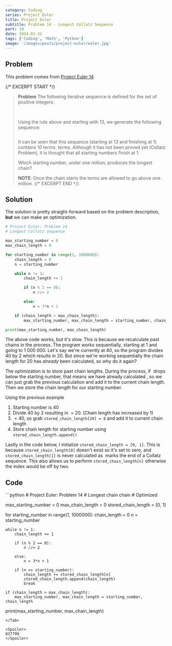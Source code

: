 ```yaml
---
category: Coding
series: Project Euler
title: Project Euler
subtitle: Problem 14 - Longest Collatz Sequence
part: 14
date: 2024-01-31
tags: ['Coding', 'Math', 'Python']
image: '/images/posts/project-euler/euler.jpg'
---
```



## Problem

This problem comes from [Project Euler 14](https://projecteuler.net/problem=14)

{/* EXCERPT START */}
> **Problem**
> The following iterative sequence is defined for the set of positive integers:
>
> <Math inline="false" equation="n \rarr \dfrac{n}{2} \text{  (n is even)}" />
>
> <Math inline="false" equation="n \rarr 3n+1 \text{  (n is odd)} " />
>
> Using the rule above and starting with 13, we generate the following sequence:
>
> <Math inline="false" equation="13 \rarr 40 \rarr 20 \rarr 10 \rarr 5 \rarr 16 \rarr 8 \rarr 4 \rarr 2 \rarr 1 " />
>
> It can be seen that this sequence (starting at 13 and finishing at 1) contains 10 terms. terms. Although it has not been proved yet (Collatz Problem), it is thought that all starting numbers finish at 1.
>
> Which starting number, under one million, produces the longest chain?
>
> **NOTE**: Once the chain starts the terms are allowed to go above one million.
{/* EXCERPT END */}

## Solution

The solution is pretty straight-forward based on the problem description, **but** we can make an optimization.

```python
# Project Euler: Problem 14
# Longest Collatz sequence

max_starting_number = 0
max_chain_length = 0

for starting_number in range(1, 1000000):
    chain_length = 0
    n = starting_number

    while n != 1:
        chain_length += 1

        if (n % 2 == 0):
            n //= 2

        else:
            n = 3*n + 1

    if (chain_length > max_chain_length):
        max_starting_number, max_chain_length = starting_number, chain_length

print(max_starting_number, max_chain_length)
```

The above code works, but it's slow. This is because we recalculate past chains in the process. The program works sequentially, starting at 1 and going to 1 000 000.
Let's say we're currently at 40, so the program divides 40 by 2 which results in 20. But since we're working sequentially the chain length for 20 has _already_ been calculated, so why do it again?

The optimization is to store past chain lengths. During the process, if <Math equation="n" /> drops below the starting number, that means we have already calculated <Math equation="n" />, so we can just grab the previous calculation and add it to the current chain length. Then we store the chain length for our starting number.

Using the previous example

1. Starting number is 40
2. Divide 40 by 2 resulting in <Math equation="n" /> = 20. (Chain length has increased by 1)
3. <Math equation="n" /> < 40, so grab `stored_chain_length[20] = 8` and add it to current chain length
4. Store chain length for starting number using `stored_chain_length.append()`

Lastly in the code below, I initialize `stored_chain_length = [0, 1]`. This is because `stored_chain_length[0]` doesn't exist so it's set to zero, and `stored_chain_length[1]` is never calculated as <Math equation="n = 1" /> marks the end of a Collatz sequence. This also allows us to perform `stored_chain_length[n]` otherwise the index would be off by two.

## Code

<Tab url="https://github.com/zlaast/Project-Euler/blob/main/Problems%20%5B1-100)/problem14.py" tab="problem14.py">
```python
# Project Euler: Problem 14
# Longest chain chain
# Optimized

max_starting_number = 0
max_chain_length = 0
stored_chain_length = [0, 1]

for starting_number in range(1, 1000000):
    chain_length = 0
    n = starting_number

    while n != 1:
        chain_length += 1

        if (n % 2 == 0):
            n //= 2

        else:
            n = 3*n + 1

        if (n <= starting_number):
            chain_length += stored_chain_length[n]
            stored_chain_length.append(chain_length)
            break

    if (chain_length > max_chain_length):
        max_starting_number, max_chain_length = starting_number, chain_length

print(max_starting_number, max_chain_length)
```
</Tab>

<Spoiler>
837799
</Spoiler>